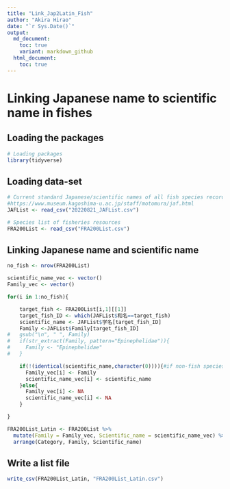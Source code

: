 ```yaml
---
title: "Link_Jap2Latin_Fish"
author: "Akira Hirao"
date: "`r Sys.Date()`"
output:
  md_document:
    toc: true
    variant: markdown_github
  html_document:
    toc: true
---
```


# Linking Japanese name to scientific name in fishes

## Loading the packages

```r
# Loading packages
library(tidyverse)
```

## Loading data-set

```r
# Current standard Japanese/scientific names of all fish species recorded from Japanese waters
#https://www.museum.kagoshima-u.ac.jp/staff/motomura/jaf.html
JAFList <- read_csv("20220821_JAFList.csv")

# Species list of fisheries resources
FRA200List <- read_csv("FRA200List.csv")
```

## Linking Japanese name and scientific name
```r
no_fish <- nrow(FRA200List)

scientific_name_vec <- vector()
Family_vec <- vector()

for(i in 1:no_fish){

	target_fish <- FRA200List[i,1][[1]]
	target_fish_ID <- which(JAFList$和名==target_fish)
	scientific_name <- JAFList$学名[target_fish_ID]
	Family <-JAFList$Family[target_fish_ID]
#	gsub("\n", " ", Family)
#	if(str_extract(Family, pattern="Epinephelidae")){
#	  Family <- "Epinephelidae"
#	}

	if(!(identical(scientific_name,character(0)))){#if non-fish species
	  Family_vec[i] <- Family
	  scientific_name_vec[i] <- scientific_name
	}else{
	  Family_vec[i] <- NA
	  scientific_name_vec[i] <- NA
	}

}

FRA200List_Latin <- FRA200List %>% 
  mutate(Family = Family_vec, Scientific_name = scientific_name_vec) %>%
  arrange(Category, Family, Scientific_name)

```

## Write a list file
```r
write_csv(FRA200List_Latin, "FRA200List_Latin.csv")
```

